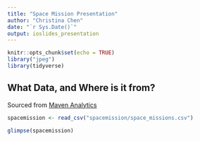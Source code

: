 ```yaml
---
title: "Space Mission Presentation"
author: "Christina Chen"
date: "`r Sys.Date()`"
output: ioslides_presentation
---
```


```r
knitr::opts_chunk$set(echo = TRUE)
library("jpeg")
library(tidyverse)
```

## What Data, and Where is it from?

Sourced from [Maven Analytics](https://mavenanalytics.io/data-playground?page=5&pageSize=5)

```r
spacemission <- read_csv("spacemission/space_missions.csv")
```

```r
glimpse(spacemission)
```

